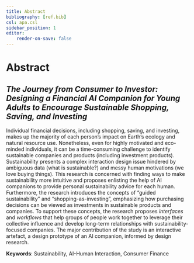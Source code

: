 ```yaml
---
title: Abstract
bibliography: [ref.bib]
csl: apa.csl
sidebar_position: 1
editor:
    render-on-save: false
---
```


# Abstract

## *The Journey from Consumer to Investor: Designing a Financial AI Companion for Young Adults to Encourage Sustainable Shopping, Saving, and Investing*
Individual financial decisions, including shopping, saving, and investing, makes up the majority of each person's impact on Earth's ecology and natural resource use. Nonetheless, even for highly motivated and eco-minded individuals, it can be a time-consuming challenge to identify sustainable companies and products (including investment products). Sustainability presents a complex interaction design issue hindered by ambiguous data (what is sustainable?) and messy human motivations (we love buying things). This research is concerned with finding ways to make sustainability more intuitive and proposes enlisting the help of AI companions to provide personal sustainability advice for each human. Furthermore, the research introduces the concepts of "guided sustainability" and "shopping-as-investing", emphasizing how purchasing decisions can be viewed as investments in sustainable products and companies. To support these concepts, the research proposes *interfaces* and *workflows* that help groups of people work together to leverage their collective influence and develop long-term relationships with sustainability-focused companies. The major contribution of the study is an interactive artefact, a design prototype of an AI companion, informed by design research.

**Keywords**: 
Sustainability, AI-Human Interaction, Consumer Finance